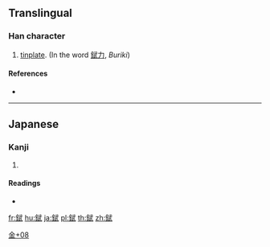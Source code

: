 {{character info/new}}
==Translingual==

===Han character===
{{Han char|rn=167|rad=金|as=08|sn=16|four=|canj=CMPM}}

# [[tinplate]]. (In the word [[錻力]], ''Buriki'')

====References====
* {{Han ref|kx=1313.051|dkj=40597|hdz=64203.071|uh=933B|ud=37691}}

----

==Japanese==

===Kanji===
{{ja-kanji|grade=|rs=金08}}

# {{defn|lang=ja|sort=金08}}

====Readings====
* {{ja-readings|on=[[ぶ]] (bu)|kun=[[ブリキ]]}}

[[Category:Japanese-only CJKV Characters|金+08]]

[[fr:錻]]
[[hu:錻]]
[[ja:錻]]
[[pl:錻]]
[[th:錻]]
[[zh:錻]]